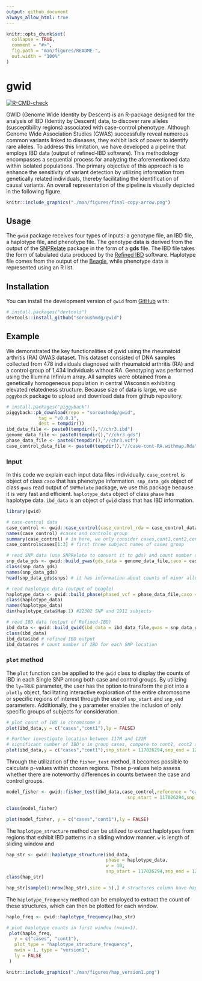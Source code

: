```yaml
---
output: github_document
always_allow_html: true
---
```


<!-- README.md is generated from README.Rmd. Please edit that file -->

```r
knitr::opts_chunk$set(
  collapse = TRUE,
  comment = "#>",
  fig.path = "man/figures/README-",
  out.width = "100%"
)
```

# gwid

<!-- badges: start -->
[![R-CMD-check](https://github.com/soroushmdg/gwid/actions/workflows/R-CMD-check.yaml/badge.svg)](https://github.com/soroushmdg/gwid/actions/workflows/R-CMD-check.yaml)
<!-- badges: end -->

GWID (Genome Wide Identity by Descent) is an R-package designed for the analysis of IBD (Identity by Descent) data, to discover rare alleles (susceptibility regions) associated with case-control phenotype. Although Genome Wide Association Studies (GWAS) successfully reveal numerous common variants linked to diseases, they exhibit lack of power to identify rare alleles. To address this limitation, we have developed a pipeline that employs IBD data (output of refined-IBD software). This methodology encompasses a sequential process for analyzing the aforementioned data within isolated populations. The primary objective of this approach is to enhance the sensitivity of variant detection by utilizing information from genetically related individuals, thereby facilitating the identification of causal variants. An overall representation of the pipeline is visually depicted in the following figure.



```r
knitr::include_graphics("./man/figures/final-copy-arrow.png")
``` 
## Usage

The `gwid` package receives four types of inputs: a genotype file, an IBD file, a haplotype file, and  phenotype file. The genotype data is derived from the output of the [SNPRelate](https://www.bioconductor.org/packages/release/bioc/html/SNPRelate.html) package in the form of a **gds** file. The IBD file takes the form of tabulated data produced by the [Refined IBD](https://faculty.washington.edu/browning/refined-ibd.html) software. Haplotype file comes from the output of the [Beagle](http://faculty.washington.edu/browning/beagle/beagle.html), while phenotype data is represented using an R list.

## Installation

You can install the development version of `gwid` from [GitHub](https://github.com/) with:

``` r
# install.packages("devtools")
devtools::install_github("soroushmdg/gwid")
```

## Example

We demonstrated the key functionalities of gwid using the rheumatoid arthritis (RA) GWAS dataset. This dataset consisted of DNA samples collected from 478 individuals diagnosed with rheumatoid arthritis (RA) and a control
group of 1,434 individuals without RA. Genotyping was performed using the Illumina Infinium array. All samples were
obtained from a genetically homogeneous population in central Wisconsin exhibiting elevated relatedness structure. Because size of data is large, we use `pggyback` package to upload and download data from github repository. 
```r
# install.packages("piggyback")
piggyback::pb_download(repo = "soroushmdg/gwid",
            tag = "v0.0.1",
            dest = tempdir())
ibd_data_file <- paste0(tempdir(),"//chr3.ibd")
genome_data_file <- paste0(tempdir(),"//chr3.gds")
phase_data_file <- paste0(tempdir(),"//chr3.vcf")
case_control_data_file <- paste0(tempdir(),"//case-cont-RA.withmap.Rda")
```
### Input
In this code we explain each input data files individually. `case_control` is object of class `caco` that has phenotype information.  `snp_data_gds` object of class `gwas` read output of `SNPRelate` package, we use this package because it is very fast and efficient. `haplotype_data` object of class `phase` has haplotype data. `ibd_data` is an object of `gwid` class that has IBD information.  

```r
library(gwid)

# case-control data
case_control <- gwid::case_control(case_control_rda = case_control_data_file)
names(case_control) #cases and controls group
summary(case_control) # in here, we only consider cases,cont1,cont2,cont3 groups in the study
case_control$cases[1:3] # first three subject names of cases group

# read SNP data (use SNPRelate to convert it to gds) and count number of minor alleles  
snp_data_gds <- gwid::build_gwas(gds_data = genome_data_file,caco = case_control,gwas_generator = TRUE)
class(snp_data_gds)
names(snp_data_gds)
head(snp_data_gds$snps) # it has information about counts of minor alleles in each location.

# read haplotype data (output of beagle)
haplotype_data <- gwid::build_phase(phased_vcf = phase_data_file,caco = case_control)
class(haplotype_data)
names(haplotype_data)
dim(haplotype_data$Hap.1) #22302 SNP and 1911 subjects

# read IBD data (output of Refined-IBD)
ibd_data <- gwid::build_gwid(ibd_data = ibd_data_file,gwas = snp_data_gds)
class(ibd_data)
ibd_data$ibd # refined IBD output
ibd_data$res # count number of IBD for each SNP location 

```


### `plot` method

The `plot` function can be applied to the `gwid` class to display the counts of IBD in each Single SNP among both case and control groups. By utilizing the `ly=TRUE` parameter, the user has the option to transform the plot into a `plotly` object, facilitating interactive exploration of the entire chromosome or specific regions of interest through the use of `snp_start` and `snp_end` parameters. Additionally, the `y` parameter enables the inclusion of only specific groups of subjects for consideration.


```r
# plot count of IBD in chromosome 3
plot(ibd_data,y = c("cases","cont1"),ly = FALSE) 

# Further investigate location between 117M and 122M
# significant number of IBD's in group cases, compare to cont1, cont2 and cont3.
plot(ibd_data,y = c("cases","cont1"),snp_start = 117026294,snp_end = 122613594,ly = FALSE) 

```

Through the utilization of the `fisher_test` method, it becomes possible to calculate p-values within chosen regions. These p-values help assess whether there are noteworthy differences in counts between the case and control groups.

```r
model_fisher <- gwid::fisher_test(ibd_data,case_control,reference = "cases",
                                             snp_start = 117026294,snp_end = 122613594)

class(model_fisher)

plot(model_fisher, y = c("cases","cont1"),ly = FALSE)
```

The `haplotype_structure` method can be utilized to extract haplotypes from regions that exhibit IBD patterns in a sliding window manner. `w` is length of sliding window and 

```r
hap_str <- gwid::haplotype_structure(ibd_data,
                                     phase = haplotype_data,
                                     w = 10,
                                     snp_start = 117026294,snp_end = 122613594)
class(hap_str)

hap_str[sample(1:nrow(hap_str),size = 5),] # structures column have haplotype of length w=10 
```
The `haplotype_frequency` method can be employed to extract the count of these structures, which can then be plotted for each window.

```r
haplo_freq <- gwid::haplotype_frequency(hap_str)
```
```r

# plot haplotype counts in first window (nwin=1).
 plot(haplo_freq,
   y = c("cases", "cont1"),
   plot_type = "haplotype_structure_frequency",
   nwin = 1, type = "version1",
   ly = FALSE
 )

```

```r
knitr::include_graphics("./man/figures/hap_version1.png")
``` 

